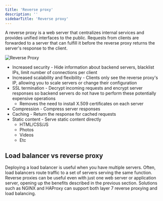 ```yaml
---
title: 'Reverse proxy'
description: ''
sidebarTitle: 'Reverse proxy'
---
```


A reverse proxy is a web server that centralizes internal services and provides unified interfaces to the public.
Requests from clients are forwarded to a server that can fulfill it before the reverse proxy returns the server's
response to the client.

<Frame>
    <img src="images/reverse-proxy.png" alt="Reverse Proxy"/>
</Frame>

- Increased security - Hide information about backend servers, blacklist IPs, limit number of connections per client
- Increased scalability and flexibility - Clients only see the reverse proxy's IP, allowing you to scale servers or change their configuration
- SSL termination - Decrypt incoming requests and encrypt server responses so backend servers do not have to perform these potentially expensive operations
    - Removes the need to install X.509 certificates on each server
- Compression - Compress server responses
- Caching - Return the response for cached requests
- Static content - Serve static content directly
    - HTML/CSS/JS
    - Photos
    - Videos
    - Etc

## Load balancer vs reverse proxy
Deploying a load balancer is useful when you have multiple servers. Often, load balancers route traffic to a set of servers serving the same function.
Reverse proxies can be useful even with just one web server or application server, opening up the benefits described in the previous section.
Solutions such as NGINX and HAProxy can support both layer 7 reverse proxying and load balancing.
